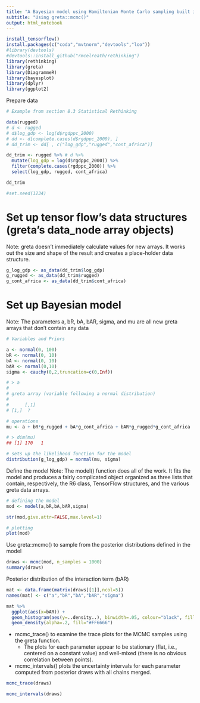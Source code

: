 ```yaml
---
title: "A Bayesian model using Hamiltonian Monte Carlo sampling built in R and evaluated by TensorFlow"
subtitle: "Using greta::mcmc()" 
output: html_notebook
---
```


```r

install_tensorflow()
install.packages(c("coda","mvtnorm","devtools","loo"))
#library(devtools)
#devtools::install_github("rmcelreath/rethinking")
library(rethinking)
library(greta)
library(DiagrammeR)
library(bayesplot)
library(dplyr)
library(ggplot2)

```


Prepare data
```r
# Example from section 8.3 Statistical Rethinking

data(rugged)
# d <- rugged
# d$log_gdp <- log(d$rgdppc_2000)
# dd <- d[complete.cases(d$rgdppc_2000), ]
# dd_trim <- dd[ , c("log_gdp","rugged","cont_africa")]

dd_trim <- rugged %>% # d %>% 
  mutate(log_gdp = log(d$rgdppc_2000)) %>% 
  filter(complete.cases(rgdppc_2000)) %>% 
  select(log_gdp, rugged, cont_africa) 

dd_trim

#set.seed(1234)

```


# Set up tensor flow's data structures (greta's data_node array objects)
Note: greta doesn’t immediately calculate values for new arrays. It works out the size and shape of the result and creates a place-holder data structure.

```r

g_log_gdp <- as_data(dd_trim$log_gdp)
g_rugged <- as_data(dd_trim$rugged)
g_cont_africa <- as_data(dd_trim$cont_africa)

```


# Set up Bayesian model
Note: The parameters a, bR, bA, bAR, sigma, and mu are all new greta arrays that don’t contain any data
```r

# Variables and Priors

a <- normal(0, 100)
bR <- normal(0, 10)
bA <- normal(0, 10)
bAR <- normal(0,10)
sigma <- cauchy(0,2,truncation=c(0,Inf))

# > a
# 
# greta array (variable following a normal distribution)
# 
#      [,1]
# [1,]  ?  

# operations
mu <- a + bR*g_rugged + bA*g_cont_africa + bAR*g_rugged*g_cont_africa

# > dim(mu)
## [1] 170   1

# sets up the likelihood function for the model
distribution(g_log_gdp) = normal(mu, sigma)

```


Define the model 
Note: The model() function does all of the work. It fits the model and produces a fairly complicated object organized as three lists that contain, respectively, the R6 class, TensorFlow structures, and the various greta data arrays.
```r

# defining the model
mod <- model(a,bR,bA,bAR,sigma)

str(mod,give.attr=FALSE,max.level=1)

# plotting
plot(mod)
```


Use greta::mcmc() to sample from the posterior distributions defined in the model

```r
draws <- mcmc(mod, n_samples = 1000)
summary(draws)
```


Posterior distribution of the interaction term (bAR)

```r

mat <- data.frame(matrix(draws[[1]],ncol=5))
names(mat) <- c("a","bR","bA","bAR","sigma")

mat %>% 
  ggplot(aes(x=bAR)) + 
  geom_histogram(aes(y=..density..), binwidth=.05, colour="black", fill="white") +
  geom_density(alpha=.2, fill="#FF6666") 
```




* mcmc_trace() to examine the trace plots for the MCMC samples using the greta function. 
  - The plots for each parameter appear to be stationary (flat, i.e., centered on a constant value) and well-mixed (there is no obvious correlation between points). 
* mcmc_intervals() plots the uncertainty intervals for each parameter computed from posterior draws with all chains merged.
```r
mcmc_trace(draws)

mcmc_intervals(draws)
```


